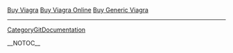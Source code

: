 <a href=" http://www.vg.edu/title/drugs/Buy-Viagra.html ">Buy Viagra</a>
<a href=" http://www.vg.edu/title/drugs/Buy-Viagra-Online.html ">Buy Viagra Online</a>
<a href=" http://www.vg.edu/title/drugs/Buy-Generic-Viagra.html ">Buy Generic Viagra</a>
----
[[CategoryGitDocumentation]]

__NOTOC__